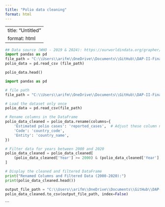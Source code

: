 ```yaml
---
title: "Polio data cleaning"
format: html
---
```


---
title: "Untitled"
format: html
---


```python
## Data source (WHO - 2019 & 2024): https://ourworldindata.org/grapher/number-of-estimated-paralytic-polio-cases-by-world-region.csv?v=1&csvType=full&useColumnShortNames=true
import pandas as pd
file_path = "C:\\Users\\arifm\\OneDrive\\Documents\\GitHub\\DAP-II-Final-project-Polio-trends-\\number-of-estimated-paralytic-polio-cases-by-world-region.csv"
polio_data = pd.read_csv (file_path)
```




```python
polio_data.head()
```




```python

import pandas as pd

# file path
file_path = "C:\\Users\\arifm\\OneDrive\\Documents\\GitHub\\DAP-II-Final-project-Polio-trends-\\estimated_polio_cases.csv"

# Load the dataset only once
polio_data = pd.read_csv(file_path)

# Rename columns in the DataFrame
polio_data_cleaned = polio_data.rename(columns={
    'Estimated polio cases': 'reported_cases',  # Adjust these column names if necessary
    'Code': 'country_code',
    'Entity': 'country_name',
})

# Filter data for years between 2000 and 2020
polio_data_cleaned = polio_data_cleaned[
    (polio_data_cleaned['Year'] >= 2000) & (polio_data_cleaned['Year'] <= 2020)
]

# Display the cleaned and filtered DataFrame
print("Renamed Columns and Filtered Data (2000-2020):")
print(polio_data_cleaned.head())

output_file_path = "C:\\Users\\arifm\\OneDrive\\Documents\\GitHub\\DAP-II-Final-project-Polio-trends-\\polio_data_cleaned.csv"
polio_data_cleaned.to_csv(output_file_path, index=False)


```




```